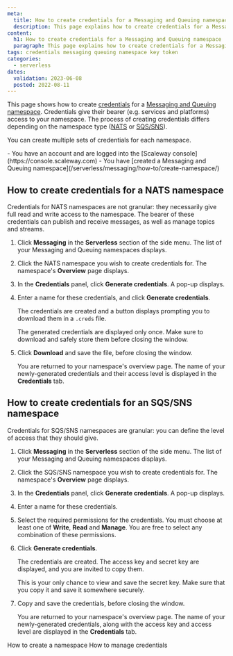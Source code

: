 ```yaml
---
meta:
  title: How to create credentials for a Messaging and Queuing namespace
  description: This page explains how to create credentials for a Messaging and Queuing namespace
content:
  h1: How to create credentials for a Messaging and Queuing namespace
  paragraph: This page explains how to create credentials for a Messaging and Queuing namespace
tags: credentials messaging queuing namespace key token 
categories:
  - serverless 
dates:
  validation: 2023-06-08
  posted: 2022-08-11 
---
```


This page shows how to create [credentials](/serverless/messaging/concepts/#namespace) for a [Messaging and Queuing namespace](/serverless/messaging/concepts/#namespace). Credentials give their bearer (e.g. services and platforms) access to your namespace. The process of creating credentials differs depending on the namespace type ([NATS](/serverless/messaging/concepts/#nats) or [SQS/SNS](/serverless/messaging/concepts/#sqssns)).

You can create multiple sets of credentials for each namespace.

<Macro id="iam-requirements" />

<Message type="requirement">
  - You have an account and are logged into the [Scaleway console](https://console.scaleway.com)
  - You have [created a Messaging and Queuing namespace](/serverless/messaging/how-to/create-namespace/)
</Message>

## How to create credentials for a NATS namespace

Credentials for NATS namespaces are not granular: they necessarily give full read and write access to the namespace. The bearer of these credentials can publish and receive messages, as well as manage topics and streams.

1. Click **Messaging** in the **Serverless** section of the side menu. The list of your Messaging and Queuing namespaces displays.
2. Click the NATS namespace you wish to create credentials for. The namespace's **Overview** page displays.
3. In the **Credentials** panel, click **Generate credentials**. A pop-up displays.
    <Lightbox src="scaleway-nats-credentials.webp" alt="" />
4. Enter a name for these credentials, and click **Generate credentials**.

    The credentials are created and a button displays prompting you to download them in a `.creds` file. 

    <Lightbox src="scaleway-nats-cred-generated.webp" alt="" />
    
    <Message type="important">
      The generated credentials are displayed only once. Make sure to download and safely store them before closing the window.
    </Message>
5. Click **Download** and save the file, before closing the window.

    You are returned to your namespace's overview page. The name of your newly-generated credentials and their access level is displayed in the **Credentials** tab.

    <Lightbox src="scaleway-credentials-list.webp" alt="" />


## How to create credentials for an SQS/SNS namespace

Credentials for SQS/SNS namespaces are granular: you can define the level of access that they should give.

1. Click **Messaging** in the **Serverless** section of the side menu. The list of your Messaging and Queuing namespaces displays.
2. Click the SQS/SNS namespace you wish to create credentials for. The namespace's **Overview** page displays.
3. In the **Credentials** panel, click **Generate credentials**. A pop-up displays.
    <Lightbox src="scaleway-sqssns-credentials.webp" alt="" />
4. Enter a name for these credentials.
5. Select the required permissions for the credentials. You must choose at least one of **Write**, **Read** and **Manage**. You are free to select any combination of these permissions. 
6. Click **Generate credentials**.

    The credentials are created. The access key and secret key are displayed, and you are invited to copy them.

    <Lightbox src="scaleway-sqs-sns-creds-generated.webp" alt="" />
    
    <Message type="important">
      This is your only chance to view and save the secret key. Make sure that you copy it and save it somewhere securely.
    </Message>
5. Copy and save the credentials, before closing the window.

    You are returned to your namespace's overview page. The name of your newly-generated credentials, along with the access key and access level are displayed in the **Credentials** tab.

    <Lightbox src="scaleway-sqs-credentials-panel.webp" alt="" />


<Navigation title="See Also">
  <PreviousButton to="/serverless/messaging/how-to/create-namespace/">How to create a namespace</PreviousButton>
  <NextButton to="/serverless/messaging/how-to/manage-credentials/">How to manage credentials</NextButton>
</Navigation>
